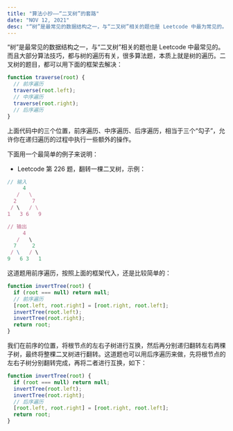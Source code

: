 ```yaml
---
title: "算法小抄——“二叉树”的套路"
date: "NOV 12, 2021"
desc: "“树”是最常见的数据结构之一，与“二叉树”相关的题也是 Leetcode 中最为常见的。而且大部分算法技巧，都与树的遍历有关，很多算法题，本质上就是树的遍历。二叉树的题目，都可以用框架去解决。"
---
```


“树”是最常见的数据结构之一，与“二叉树”相关的题也是 Leetcode 中最常见的。而且大部分算法技巧，都与树的遍历有关，很多算法题，本质上就是树的遍历。二叉树的题目，都可以用下面的框架去解决：

```js
function traverse(root) {
  // 前序遍历
  traverse(root.left);
  // 中序遍历
  traverse(root.right);
  // 后序遍历
}
```

上面代码中的三个位置，前序遍历、中序遍历、后序遍历，相当于三个“勾子”，允许你在递归遍历的过程中执行一些额外的操作。

下面用一个最简单的例子来说明：

- Leetcode 第 226 题，翻转一棵二叉树，示例：

```js
// 输入
     4
   /   \
  2     7
 / \   / \
1   3 6   9

// 输出
     4
   /   \
  7     2
 / \   / \
9   6 3   1
```

这道题用前序遍历，按照上面的框架代入，还是比较简单的：

```js
function invertTree(root) {
  if (root === null) return null;
  // 前序遍历
  [root.left, root.right] = [root.right, root.left];
  invertTree(root.left);
  invertTree(root.right);
  return root;
}
```

我们在前序的位置，将根节点的左右子树进行互换，然后再分别递归翻转左右两棵子树，最终将整棵二叉树进行翻转。这道题也可以用后序遍历来做，先将根节点的左右子树分别翻转完成，再将二者进行互换，如下：

```js
function invertTree(root) {
  if (root === null) return null;
  invertTree(root.left);
  invertTree(root.right);
  // 后序遍历
  [root.left, root.right] = [root.right, root.left];
  return root;
}
```
